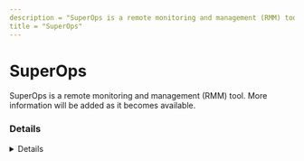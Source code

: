 ---
description = "SuperOps is a remote monitoring and management (RMM) tool. More information will be added as it becomes available."
title = "SuperOps"
---



# SuperOps

SuperOps is a remote monitoring and management (RMM) tool. More information will be added as it becomes available.

### Details
<Details author={""}
         category={""}
         created={""}
         website={""}
         lastModified={"2024-02-07"}
         privileges={""}
         free={ false }
         verification={ false }
/>

#### Installation Paths
<Card code={ ["superopsticket.exe", "superops.exe"] }/>





### Forensic Artifacts




#### Network Artifacts
<EuiSpacer size="xl"/>
<NetworkArtifactsTable data={ [{"Description": "Known remote domains", "Domains": ["*.superopsbeta.com", "superops.ai", "serv.superopsalpha.com", "*.superops.ai", "*.superopsalpha.com"], "Ports": []}] }/>




### Detections
- Detects potential network activity of SuperOps RMM tool
  - [Sigma Rule](https://github.com/magicsword-io/LOLRMM/blob/main/detections/sigma/superops_network_sigma.yml)
- Detects potential processes activity of SuperOps RMM tool
  - [Sigma Rule](https://github.com/magicsword-io/LOLRMM/blob/main/detections/sigma/superops_processes_sigma.yml)

### References
- [https://support.superops.com/en/articles/6632028-how-to-download-and-deploy-the-agent](https://support.superops.com/en/articles/6632028-how-to-download-and-deploy-the-agent)

